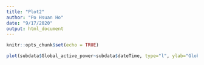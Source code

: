 ---
title: "Plot2"
author: "Po Hsuan Ho"
date: "9/17/2020"
output: html_document
---

```{r setup, include=FALSE}
knitr::opts_chunk$set(echo = TRUE)
```

```{r}
plot(subdata$Global_active_power~subdata$dateTime, type="l", ylab="Global Active Power(kilowatts)", xlab="")
```